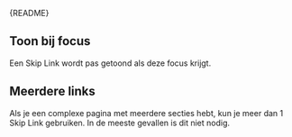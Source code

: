 
<Meta of={SkipLinkStories} />

<Markdown>{README}</Markdown>

<Primary />

<Controls />

## Toon bij focus

Een Skip Link wordt pas getoond als deze focus krijgt.

<Canvas of={SkipLinkStories.OnFocus} />

## Meerdere links

Als je een complexe pagina met meerdere secties hebt, kun je meer dan 1 Skip Link gebruiken.
In de meeste gevallen is dit niet nodig.

<Canvas of={SkipLinkStories.MultipleLinks} />
